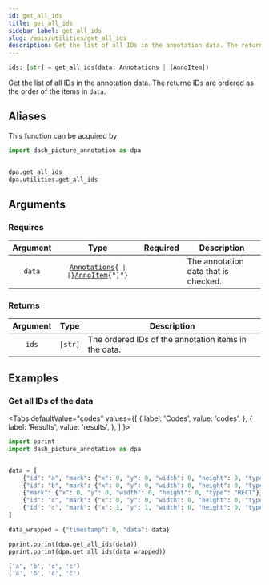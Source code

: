 ```yaml
---
id: get_all_ids
title: get_all_ids
sidebar_label: get_all_ids
slug: /apis/utilities/get_all_ids
description: Get the list of all IDs in the annotation data. The returne IDs are ordered as the order of the items in data.
---
```





<APITopBar type="func" source="utilities.get_all_ids" />

```python
ids: [str] = get_all_ids(data: Annotations | [AnnoItem])
```

Get the list of all IDs in the annotation data. The returne IDs are ordered as the
order of the items in `data`.

## Aliases

This function can be acquired by

```python
import dash_picture_annotation as dpa


dpa.get_all_ids
dpa.utilities.get_all_ids
```

## Arguments

### Requires

| Argument |                                                      Type                                                       |             Required              | <center>Description</center>         |
| :------: | :-------------------------------------------------------------------------------------------------------------: | :-------------------------------: | ------------------------------------ |
|  `data`  | <code>[Annotations](../typehints/Annotations.mdx){` \| [`}[AnnoItem](../typehints/AnnoItem.mdx){"]"}</code> | <InlineIcon icon={vsiCheckIcon}/> | The annotation data that is checked. |

### Returns

| Argument |  Type   | <center>Description</center>                         |
| :------: | :-----: | :--------------------------------------------------- |
|  `ids`   | `[str]` | The ordered IDs of the annotation items in the data. |

## Examples

### <IconObjType type="term"/> Get all IDs of the data

<Tabs
  defaultValue="codes"
  values={[
    { label: 'Codes', value: 'codes', },
    { label: 'Results', value: 'results', },
  ]
}>

<TabItem value="codes">

```python title="get_all_ids.py" showLineNumbers
import pprint
import dash_picture_annotation as dpa


data = [
    {"id": "a", "mark": {"x": 0, "y": 0, "width": 0, "height": 0, "type": "RECT"}},
    {"id": "b", "mark": {"x": 0, "y": 0, "width": 0, "height": 0, "type": "RECT"}},
    {"mark": {"x": 0, "y": 0, "width": 0, "height": 0, "type": "RECT"}},
    {"id": "c", "mark": {"x": 0, "y": 0, "width": 0, "height": 0, "type": "RECT"}},
    {"id": "c", "mark": {"x": 1, "y": 1, "width": 0, "height": 0, "type": "RECT"}},
]

data_wrapped = {"timestamp": 0, "data": data}

pprint.pprint(dpa.get_all_ids(data))
pprint.pprint(dpa.get_all_ids(data_wrapped))
```

</TabItem>

<TabItem value="results">

```python
('a', 'b', 'c', 'c')
('a', 'b', 'c', 'c')
```

</TabItem>

</Tabs>
